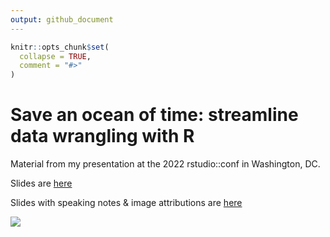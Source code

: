 ```yaml
---
output: github_document
---
```


<!-- README.md is generated from README.Rmd. Please edit that file -->

```r
knitr::opts_chunk$set(
  collapse = TRUE,
  comment = "#>"
)
```

# Save an ocean of time: streamline data wrangling with R

Material from my presentation at the 2022 rstudio::conf in Washington, DC.

Slides are [here](https://github.com/dempsey-CMAR/2022_rstudio_conf/blob/main/Dempsey_rstudio_conf_slides.pdf)

Slides with speaking notes & image attributions are [here](https://github.com/dempsey-CMAR/2022_rstudio_conf/blob/main/Dempsey_rstudio_conf_slides_notes.pdf)

![](figs/save-ocean-of-time-streamline_talk-opt3.png)